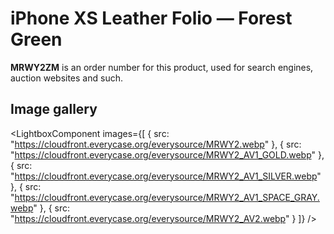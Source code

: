 
# iPhone XS Leather Folio — Forest Green

<Callout type='info' emoji='👉🏻'>**MRWY2ZM** is an order number for this product, used for search engines, auction websites and such.</Callout>

## Image gallery

<LightboxComponent
    images={[
      {
        src: "https://cloudfront.everycase.org/everysource/MRWY2.webp"
      },
      {
        src: "https://cloudfront.everycase.org/everysource/MRWY2_AV1_GOLD.webp"
      },
      {
        src: "https://cloudfront.everycase.org/everysource/MRWY2_AV1_SILVER.webp"
      },
      {
        src: "https://cloudfront.everycase.org/everysource/MRWY2_AV1_SPACE_GRAY.webp"
      },
      {
        src: "https://cloudfront.everycase.org/everysource/MRWY2_AV2.webp"
      }
    ]}
  />
